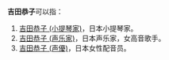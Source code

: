 '''吉田恭子'''可以指：
#[[吉田恭子_(小提琴家)|吉田恭子 (小提琴家)]]，日本小提琴家。
#[[吉田恭子_(声乐家)|吉田恭子 (声乐家)]]，日本声乐家，女高音歌手。
#[[吉田恭子_(声優)|吉田恭子 (声優)]]，日本女性配音员。

{{Disambiguation|Cat=四字日本人名消歧义}}